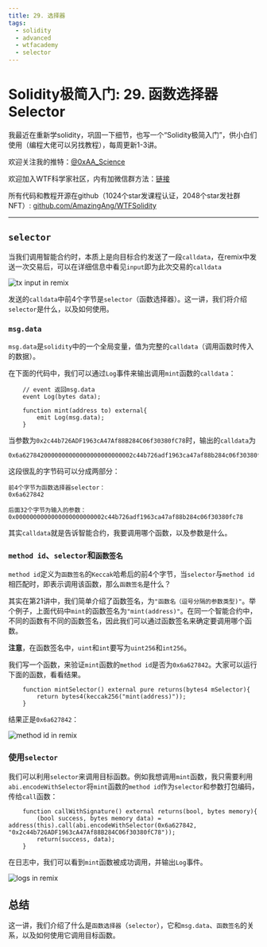```yaml
---
title: 29. 选择器
tags:
  - solidity
  - advanced
  - wtfacademy
  - selector
---
```


# Solidity极简入门: 29. 函数选择器Selector
<QuizProgress lessonId={SOLIDITY_ADVANCED_LESSON_ID_14} />

我最近在重新学solidity，巩固一下细节，也写一个“Solidity极简入门”，供小白们使用（编程大佬可以另找教程），每周更新1-3讲。

欢迎关注我的推特：[@0xAA_Science](https://twitter.com/0xAA_Science)

欢迎加入WTF科学家社区，内有加微信群方法：[链接](https://discord.gg/5akcruXrsk)

所有代码和教程开源在github（1024个star发课程认证，2048个star发社群NFT）: [github.com/AmazingAng/WTFSolidity](https://github.com/AmazingAng/WTFSolidity)

-----


## `selector`
当我们调用智能合约时，本质上是向目标合约发送了一段`calldata`，在remix中发送一次交易后，可以在详细信息中看见`input`即为此次交易的`calldata`

![tx input in remix](./img/29-1.png)

发送的`calldata`中前4个字节是`selector`（函数选择器）。这一讲，我们将介绍`selector`是什么，以及如何使用。

### `msg.data`
`msg.data`是`solidity`中的一个全局变量，值为完整的`calldata`（调用函数时传入的数据）。

在下面的代码中，我们可以通过`Log`事件来输出调用`mint`函数的`calldata`：
```solidity
    // event 返回msg.data
    event Log(bytes data);

    function mint(address to) external{
        emit Log(msg.data);
    }
```
当参数为`0x2c44b726ADF1963cA47Af88B284C06f30380fC78`时，输出的`calldata`为
```
0x6a6278420000000000000000000000002c44b726adf1963ca47af88b284c06f30380fc78
```
这段很乱的字节码可以分成两部分：
```
前4个字节为函数选择器selector：
0x6a627842

后面32个字节为输入的参数：
0x0000000000000000000000002c44b726adf1963ca47af88b284c06f30380fc78
```
其实`calldata`就是告诉智能合约，我要调用哪个函数，以及参数是什么。

### `method id`、`selector`和`函数签名`
`method id`定义为`函数签名`的`Keccak`哈希后的前4个字节，当`selector`与`method id`相匹配时，即表示调用该函数，那么`函数签名`是什么？

其实在第21讲中，我们简单介绍了函数签名，为`"函数名（逗号分隔的参数类型)"`。举个例子，上面代码中`mint`的函数签名为`"mint(address)"`。在同一个智能合约中，不同的函数有不同的函数签名，因此我们可以通过函数签名来确定要调用哪个函数。

**注意**，在函数签名中，`uint`和`int`要写为`uint256`和`int256`。

我们写一个函数，来验证`mint`函数的`method id`是否为`0x6a627842`。大家可以运行下面的函数，看看结果。
```solidity
    function mintSelector() external pure returns(bytes4 mSelector){
        return bytes4(keccak256("mint(address)"));
    }
```

结果正是`0x6a627842`：

![method id in remix](./img/29-2.png)

### 使用`selector`
我们可以利用`selector`来调用目标函数。例如我想调用`mint`函数，我只需要利用`abi.encodeWithSelector`将`mint`函数的`method id`作为`selector`和参数打包编码，传给`call`函数：

```solidity
    function callWithSignature() external returns(bool, bytes memory){
        (bool success, bytes memory data) = address(this).call(abi.encodeWithSelector(0x6a627842, "0x2c44b726ADF1963cA47Af88B284C06f30380fC78"));
        return(success, data);
    }
```

在日志中，我们可以看到`mint`函数被成功调用，并输出`Log`事件。

![logs in remix](./img/29-3.png)

## 总结
这一讲，我们介绍了什么是`函数选择器`（`selector`），它和`msg.data`、`函数签名`的关系，以及如何使用它调用目标函数。

<QuizForm lessonId={SOLIDITY_ADVANCED_LESSON_ID_14} />